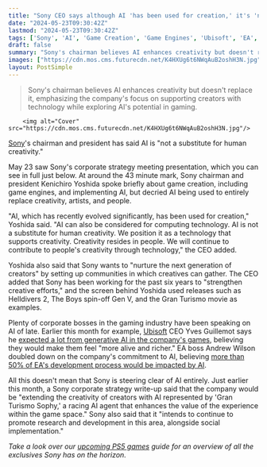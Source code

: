 ```yaml
---
title: "Sony CEO says although AI 'has been used for creation,' it's 'not a substitute for human creativity'"
date: "2024-05-23T09:30:42Z"
lastmod: "2024-05-23T09:30:42Z"
tags: ['Sony', 'AI', 'Game Creation', 'Game Engines', 'Ubisoft', 'EA', 'Gran Turismo', 'Helldivers 2', 'The Boys', 'Gran Turismo Movie']
draft: false
summary: "Sony's chairman believes AI enhances creativity but doesn't replace it, emphasizing the company's focus on supporting creators with technology while exploring AI's potential in gaming."
images: ["https://cdn.mos.cms.futurecdn.net/K4HXUg6t6NWqAuB2oshH3N.jpg"]
layout: PostSimple
---
```

> Sony's chairman believes AI enhances creativity but doesn't replace it, emphasizing the company's focus on supporting creators with technology while exploring AI's potential in gaming.


        <img alt="Cover" src="https://cdn.mos.cms.futurecdn.net/K4HXUg6t6NWqAuB2oshH3N.jpg"/>
        
[Sony](https://www.gamesradar.com/tag/sony/)'s chairman and president has said AI is "not a substitute for human creativity."

May 23 saw Sony's corporate strategy meeting presentation, which you can see in full just below. At around the 43 minute mark, Sony chairman and president Kenichiro Yoshida spoke briefly about game creation, including game engines, and implementing AI, but decried AI being used to entirely replace creativity, artists, and people.

"AI, which has recently evolved significantly, has been used for creation," Yoshida said. "AI can also be considered for computing technology. AI is not a substitute for human creativity. We position it as a technology that supports creativity. Creativity resides in people. We will continue to contribute to people's creativity through technology," the CEO added.

Yoshida also said that Sony wants to "nurture the next generation of creators" by setting up communities in which creatives can gather. The CEO added that Sony has been working for the past six years to "strengthen creative efforts," and the screen behind Yoshida used releases such as Helldivers 2, The Boys spin-off Gen V, and the Gran Turismo movie as examples.

Plenty of corporate bosses in the gaming industry have been speaking on AI of late. Earlier this month for example, [Ubisoft](https://www.gamesradar.com/tag/ubisoft/) CEO Yves Guillemot says he [expected a lot from generative AI in the company's games](https://www.gamesradar.com/games/ubisoft-ceo-says-i-expect-a-lot-from-gen-ai-in-our-games-and-thinks-itll-make-them-feel-more-alive-and-richer/), believing they would make them feel "more alive and richer." EA boss Andrew Wilson doubled down on the company's commitment to AI, believing [more than 50% of EA's development process would be impacted by AI](https://www.gamesradar.com/games/sports/ea-boss-doubles-down-on-commitment-to-ai-believes-more-than-50-of-our-development-process-will-be-impacted/).

All this doesn't mean that Sony is steering clear of AI entirely. Just earlier this month, a Sony corporate strategy write-up said that the company would be "extending the creativity of creators with AI represented by 'Gran Turismo Sophy,' a racing AI agent that enhances the value of the experience within the game space." Sony also said that it "intends to continue to promote research and development in this area, alongside social implementation."

*Take a look over our *[<em>upcoming PS5 games</em>](https://www.gamesradar.com/upcoming-ps5-games/)* guide for an overview of all the exclusives Sony has on the horizon.*
        